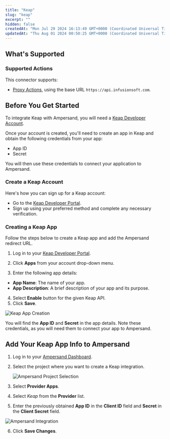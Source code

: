 ```yaml
---
title: "Keap"
slug: "keap"
excerpt: ""
hidden: false
createdAt: "Mon Jul 29 2024 16:13:49 GMT+0000 (Coordinated Universal Time)"
updatedAt: "Thu Aug 01 2024 00:50:25 GMT+0000 (Coordinated Universal Time)"
---
```

## What's Supported

### Supported Actions

This connector supports:
- [Proxy Actions](/proxy-actions), using the base URL `https://api.infusionsoft.com`.

## Before You Get Started

To integrate Keap with Ampersand, you will need a [Keap Developer Account](https://developer.infusionsoft.com/).

Once your account is created, you'll need to create an app in Keap and obtain the following credentials from your app:

- App ID
- Secret

You will then use these credentials to connect your application to Ampersand.

### Create a Keap Account

Here's how you can sign up for a Keap account:

- Go to the [Keap Developer Portal](https://developer.infusionsoft.com/).
- Sign up using your preferred method and complete any necessary verification.

### Creating a Keap App

Follow the steps below to create a Keap app and add the Ampersand redirect URL.

1. Log in to your [Keap Developer Portal](https://developer.infusionsoft.com/).

2. Click **Apps** from your account drop-down menu.

3. Enter the following app details:

- **App Name**: The name of your app.
- **App Description**: A brief description of your app and its purpose.

4. Select **Enable** button for the given Keap API.
5. Click **Save**.

![Keap App Creation](/images/provider-guides/84c0e13-keap1.gif)

You will find the **App ID** and **Secret** in the app details. Note these credentials, as you will need them to connect your app to Ampersand.

## Add Your Keap App Info to Ampersand

1. Log in to your [Ampersand Dashboard](https://dashboard.withampersand.com).

2. Select the project where you want to create a Keap integration.

   ![Ampersand Project Selection](/images/provider-guides/dd47b7a-Ampersand.png)

3. Select **Provider Apps**.

4. Select _Keap_ from the **Provider** list.

5. Enter the previously obtained **App ID** in the **Client ID** field and **Secret** in the **Client Secret** field.

![Ampersand Integration](/images/provider-guides/f474236-keap2.gif)

6. Click **Save Changes**.
